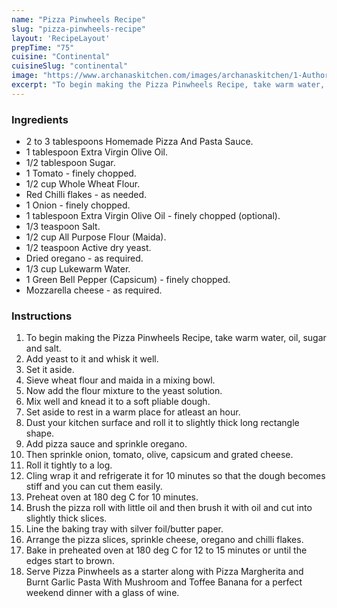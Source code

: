 ---
name: "Pizza Pinwheels Recipe"
slug: "pizza-pinwheels-recipe"
layout: 'RecipeLayout'
prepTime: "75"
cuisine: "Continental"
cuisineSlug: "continental"
image: "https://www.archanaskitchen.com/images/archanaskitchen/1-Author/Smitha_Kalluraya/PIZZA_PINWHEELS_1600.jpg"
excerpt: "To begin making the Pizza Pinwheels Recipe, take warm water, oil, sugar and salt"
---

### Ingredients

- 2 to 3 tablespoons Homemade Pizza And Pasta Sauce.
- 1 tablespoon Extra Virgin Olive Oil.
- 1/2 tablespoon Sugar.
- 1 Tomato - finely chopped.
- 1/2 cup Whole Wheat Flour.
- Red Chilli flakes - as needed.
- 1 Onion - finely chopped.
- 1 tablespoon Extra Virgin Olive Oil - finely chopped (optional).
- 1/3 teaspoon Salt.
- 1/2 cup All Purpose Flour (Maida).
- 1/2 teaspoon Active dry yeast.
- Dried oregano - as required.
- 1/3 cup Lukewarm Water.
- 1 Green Bell Pepper (Capsicum) - finely chopped.
- Mozzarella cheese - as required.

### Instructions

1. To begin making the Pizza Pinwheels Recipe, take warm water, oil, sugar and salt.
1. Add yeast to it and whisk it well.
1. Set it aside.
1. Sieve wheat flour and maida in a mixing bowl.
1. Now add the flour mixture to the yeast solution.
1. Mix well and knead it to a soft pliable dough.
1. Set aside to rest in a warm place for atleast an hour.
1. Dust your kitchen surface and roll it to slightly thick long rectangle shape.
1. Add pizza sauce and sprinkle oregano.
1. Then sprinkle onion, tomato, olive, capsicum and grated cheese.
1. Roll it tightly to a log.
1. Cling wrap it and refrigerate it for 10 minutes so that the dough becomes stiff and you can cut them easily.
1. Preheat oven at 180 deg C for 10 minutes.
1. Brush the pizza roll with little oil and then brush it with oil and cut into slightly thick slices.
1. Line the baking tray with silver foil/butter paper.
1. Arrange the pizza slices, sprinkle cheese, oregano and chilli flakes.
1. Bake in preheated oven at 180 deg C for 12 to 15 minutes or until the edges start to brown.
1. Serve Pizza Pinwheels as a starter along with Pizza Margherita and Burnt Garlic Pasta With Mushroom and Toffee Banana for a perfect weekend dinner with a glass of wine.
